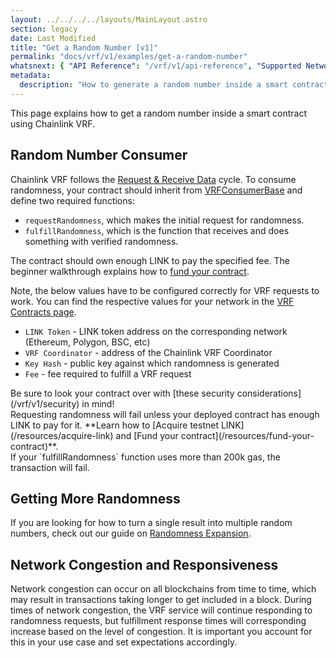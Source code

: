 ```yaml
---
layout: ../../../../layouts/MainLayout.astro
section: legacy
date: Last Modified
title: "Get a Random Number [v1]"
permalink: "docs/vrf/v1/examples/get-a-random-number"
whatsnext: { "API Reference": "/vrf/v1/api-reference", "Supported Networks": "/vrf/v1/supported-networks" }
metadata:
  description: "How to generate a random number inside a smart contract using Chainlink VRF."
---
```



<VrfCommon />

This page explains how to get a random number inside a smart contract using Chainlink VRF.

## Random Number Consumer

Chainlink VRF follows the [Request & Receive Data](/any-api/introduction) cycle. To consume randomness, your contract should inherit from [VRFConsumerBase](https://github.com/smartcontractkit/chainlink/blob/master/contracts/src/v0.8/VRFConsumerBase.sol) and define two required functions:

- `requestRandomness`, which makes the initial request for randomness.
- `fulfillRandomness`, which is the function that receives and does something with verified randomness.

The contract should own enough LINK to pay the specified fee. The beginner walkthrough explains how to [fund your contract](/resources/fund-your-contract).

Note, the below values have to be configured correctly for VRF requests to work. You can find the respective values for your network in the [VRF Contracts page](/vrf/v1/supported-networks).

- `LINK Token` - LINK token address on the corresponding network (Ethereum, Polygon, BSC, etc)
- `VRF Coordinator` - address of the Chainlink VRF Coordinator
- `Key Hash` - public key against which randomness is generated
- `Fee` - fee required to fulfill a VRF request

<Aside type="tip" title="Security Considerations">
  Be sure to look your contract over with [these security considerations](/vrf/v1/security) in mind!
</Aside>

<Aside type="note" title="Remember to fund your contract with LINK!">
  Requesting randomness will fail unless your deployed contract has enough LINK to pay for it. **Learn how to [Acquire
  testnet LINK](/resources/acquire-link) and [Fund your contract](/resources/fund-your-contract)**.
</Aside>

<CodeSample src="/samples/VRF/RandomNumberConsumer.sol" />

<Aside type="note" title="Maximum Gas for Callback">
  If your `fulfillRandomness` function uses more than 200k gas, the transaction will fail.
</Aside>

## Getting More Randomness

If you are looking for how to turn a single result into multiple random numbers, check out our guide on [Randomness Expansion](/vrf/v1/best-practices/#getting-multiple-random-numbers).

## Network Congestion and Responsiveness

Network congestion can occur on all blockchains from time to time, which may result in transactions taking longer to get included in a block. During times of network congestion, the VRF service will continue responding to randomness requests, but fulfillment response times will corresponding increase based on the level of congestion. It is important you account for this in your use case and set expectations accordingly.
